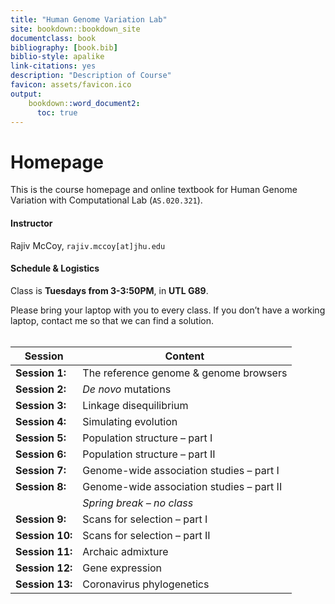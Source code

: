 ```yaml
---
title: "Human Genome Variation Lab"
site: bookdown::bookdown_site
documentclass: book
bibliography: [book.bib]
biblio-style: apalike
link-citations: yes
description: "Description of Course"
favicon: assets/favicon.ico
output:
    bookdown::word_document2:
      toc: true
---
```


# Homepage

This is the course homepage and online textbook for Human Genome Variation with Computational Lab (`AS.020.321`).

#### Instructor

Rajiv McCoy, `rajiv.mccoy[at]jhu.edu`

#### Schedule & Logistics

Class is **Tuesdays from 3-3:50PM**, in **UTL G89**.

Please bring your laptop with you to every class. If you don’t have a working laptop, contact me so that we can find a solution.
<br></br>

|Session|Content|
|----|--------|
| **Session 1:** | The reference genome & genome browsers |
| **Session 2:** | _De novo_ mutations |
| **Session 3:** | Linkage disequilibrium |
| **Session 4:** | Simulating evolution |
| **Session 5:** | Population structure -- part I |
| **Session 6:** | Population structure -- part II |
| **Session 7:** | Genome-wide association studies -- part I |
| **Session 8:** | Genome-wide association studies -- part II |
| | _Spring break -- no class_ |
| **Session 9:** | Scans for selection -- part I |
| **Session 10:** | Scans for selection -- part II |
| **Session 11:** | Archaic admixture |
| **Session 12:** | Gene expression |
| **Session 13:** | Coronavirus phylogenetics |